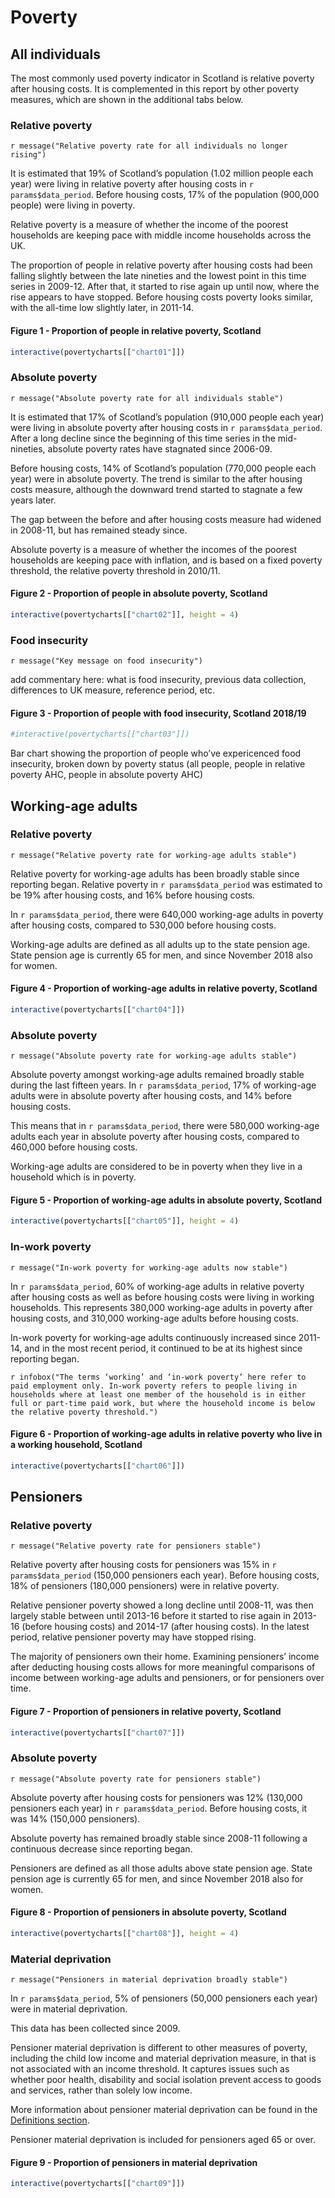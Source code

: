 # Poverty

## All individuals {.tabset}

The most commonly used poverty indicator in Scotland is relative poverty after housing costs. It is complemented in this report by other poverty measures, which are shown in the additional tabs below.

### Relative poverty {#relpov}

`r message("Relative poverty rate for all individuals no longer rising")`

It is estimated that 19% of Scotland's population (1.02 million people each year) were living in relative poverty after housing costs in `r params$data_period`. Before housing costs, 17% of the population (900,000 people) were living in poverty.

Relative poverty is a measure of whether the income of the poorest households are keeping pace with middle income households across the UK.

The proportion of people in relative poverty after housing costs had been falling slightly between the late nineties and the lowest point in this time series in 2009-12. After that, it started to rise again up until now, where the rise appears to have stopped. Before housing costs poverty looks similar, with the all-time low slightly later, in 2011-14.

#### Figure 1 - Proportion of people in relative poverty, Scotland
```{r chart01}
interactive(povertycharts[["chart01"]])
```

### Absolute poverty 

`r message("Absolute poverty rate for all individuals stable")`

It is estimated that 17% of Scotland's population (910,000 people each year) were living in absolute poverty after housing costs in `r params$data_period`. After a long decline since the beginning of this time series in the mid-nineties, absolute poverty rates have stagnated since 2006-09.

Before housing costs, 14% of Scotland's population (770,000 people each year) were in absolute poverty. The trend is similar to the after housing costs measure, although the downward trend started to stagnate a few years later.

The gap between the before and after housing costs measure had widened in 2008-11, but has remained steady since.

Absolute poverty is a measure of whether the incomes of the poorest households are keeping pace with inflation, and is based on a fixed poverty threshold, the relative poverty threshold in 2010/11.

#### Figure 2 - Proportion of people in absolute poverty, Scotland
```{r chart02}
interactive(povertycharts[["chart02"]], height = 4)
```

### Food insecurity

`r message("Key message on food insecurity")`

add commentary here: what is food insecurity, previous data collection, differences to UK measure, reference period, etc.

#### Figure 3 - Proportion of people with food insecurity, Scotland 2018/19
```{r chart03}
#interactive(povertycharts[["chart03"]])
```

Bar chart showing the proportion of people who've expericenced food insecurity, broken down by poverty status (all people, people in relative poverty AHC, people in absolute poverty AHC)

## Working-age adults {.tabset}

### Relative poverty 

`r message("Relative poverty rate for working-age adults stable")`

Relative poverty for working-age adults has been broadly stable since reporting began. Relative poverty in `r params$data_period` was estimated to be 19% after housing costs, and 16% before housing costs.

In `r params$data_period`, there were 640,000 working-age adults in poverty after housing costs, compared to 530,000 before housing costs.

Working-age adults are defined as all adults up to the state pension age. State pension age is currently 65 for men, and since November 2018 also for women.

#### Figure 4 - Proportion of working-age adults in relative poverty, Scotland
```{r chart04}
interactive(povertycharts[["chart04"]])
```

### Absolute poverty 

`r message("Absolute poverty rate for working-age adults stable")`

Absolute poverty amongst working-age adults remained broadly stable during the last fifteen years. In `r params$data_period`, 17% of working-age adults were in absolute poverty after housing costs, and 14% before housing costs.

This means that in `r params$data_period`, there were 580,000 working-age adults each year in absolute poverty after housing costs, compared to 460,000 before housing costs.

Working-age adults are considered to be in poverty when they live in a household which is in poverty.

#### Figure 5 - Proportion of working-age adults in absolute poverty, Scotland
```{r chart05}
interactive(povertycharts[["chart05"]], height = 4)
```

### In-work poverty

`r message("In-work poverty for working-age adults now stable")`

In `r params$data_period`, 60% of working-age adults in relative poverty after housing costs as well as before housing costs were living in working households. This represents 380,000 working-age adults in poverty after housing costs, and 310,000 working-age adults before housing costs.

In-work poverty for working-age adults continuously increased since 2011-14, and in the most recent period, it continued to be at its highest since reporting began.

`r infobox("The terms ‘working’ and ‘in-work poverty’ here refer to paid employment only. In-work poverty refers to people living in households where at least one member of the household is in either full or part-time paid work, but where the household income is below the relative poverty threshold.")`

#### Figure 6 - Proportion of working-age adults in relative poverty who live in a working household, Scotland
```{r chart06}
interactive(povertycharts[["chart06"]])
```

## Pensioners {.tabset}

### Relative poverty

`r message("Relative poverty rate for pensioners stable")`

Relative poverty after housing costs for pensioners was 15% in `r params$data_period` (150,000 pensioners each year). Before housing costs, 18% of pensioners (180,000 pensioners) were in relative poverty.

Relative pensioner poverty showed a long decline until 2008-11, was then largely stable between until 2013-16 before it started to rise again in 2013-16 (before housing costs) and 2014-17 (after housing costs). In the latest period, relative pensioner poverty may have stopped rising.

The majority of pensioners own their home. Examining pensioners' income after deducting housing costs allows for more meaningful comparisons of income between working-age adults and pensioners, or for pensioners over time.

#### Figure 7 - Proportion of pensioners in relative poverty, Scotland
```{r chart07}
interactive(povertycharts[["chart07"]])
```

### Absolute poverty

`r message("Absolute poverty rate for pensioners stable")`

Absolute poverty after housing costs for pensioners was 12% (130,000 pensioners each year) in `r params$data_period`. Before housing costs, it was 14% (150,000 pensioners).

Absolute poverty has remained broadly stable since 2008-11 following a continuous decrease since reporting began.

Pensioners are defined as all those adults above state pension age. State pension age is currently 65 for men, and since November 2018 also for women.

#### Figure 8 - Proportion of pensioners in absolute poverty, Scotland
```{r chart08}
interactive(povertycharts[["chart08"]], height = 4)
```

### Material deprivation

`r message("Pensioners in material deprivation broadly stable")`

In `r params$data_period`, 5% of pensioners (50,000 pensioners each year) were in material deprivation.

This data has been collected since 2009.

Pensioner material deprivation is different to other measures of poverty, including the child low income and material deprivation measure, in that is not associated with an income threshold. It captures issues such as whether poor health, disability and social isolation prevent access to goods and services, rather than solely low income.

More information about pensioner material deprivation can be found in the [Definitions section](#penmatdep).

Pensioner material deprivation is included for pensioners aged 65 or over.

#### Figure 9 - Proportion of pensioners in material deprivation
```{r chart09}
interactive(povertycharts[["chart09"]])
```

